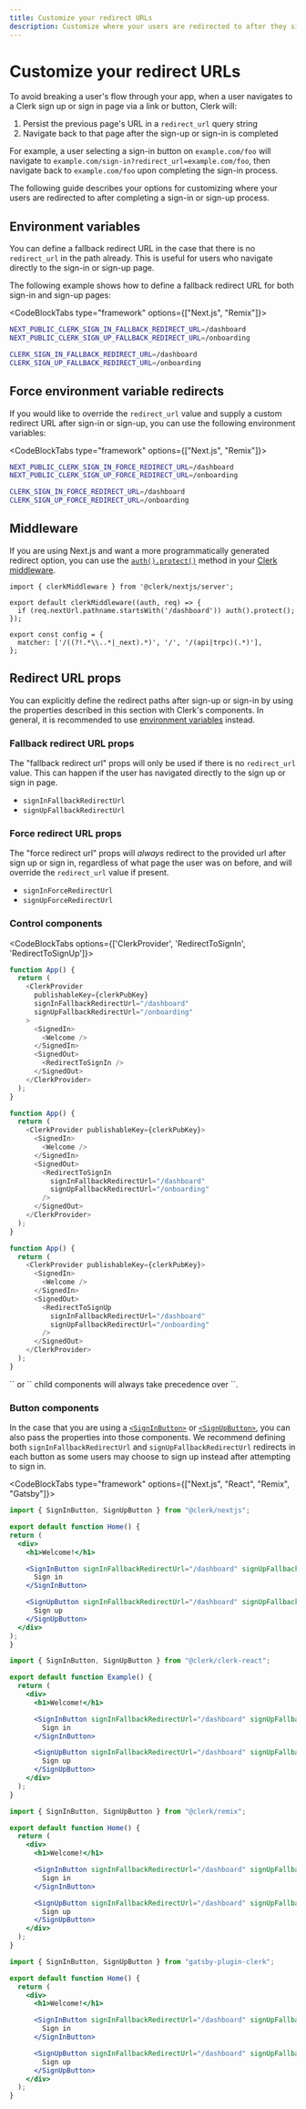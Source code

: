 ```yaml
---
title: Customize your redirect URLs
description: Customize where your users are redirected to after they sign in or sign up.
---
```


# Customize your redirect URLs

To avoid breaking a user's flow through your app, when a user navigates to a Clerk sign up or sign in page via a link or button, Clerk will:
1. Persist the previous page's URL in a `redirect_url` query string
2. Navigate back to that page after the sign-up or sign-in is completed

For example, a user selecting a sign-in button on `example.com/foo` will navigate to `example.com/sign-in?redirect_url=example.com/foo`, then navigate back to `example.com/foo` upon completing the sign-in process.

The following guide describes your options for customizing where your users are redirected to after completing a sign-in or sign-up process.

## Environment variables

You can define a fallback redirect URL in the case that there is no `redirect_url` in the path already. This is useful for users who navigate directly to the sign-in or sign-up page.

The following example shows how to define a fallback redirect URL for both sign-in and sign-up pages:

<CodeBlockTabs type="framework" options={["Next.js", "Remix"]}>
```sh filename=".env.local"
NEXT_PUBLIC_CLERK_SIGN_IN_FALLBACK_REDIRECT_URL=/dashboard
NEXT_PUBLIC_CLERK_SIGN_UP_FALLBACK_REDIRECT_URL=/onboarding
```

```sh filename=".env"
CLERK_SIGN_IN_FALLBACK_REDIRECT_URL=/dashboard
CLERK_SIGN_UP_FALLBACK_REDIRECT_URL=/onboarding
```
</CodeBlockTabs>

## Force environment variable redirects

If you would like to override the `redirect_url` value and supply a custom redirect URL after sign-in or sign-up, you can use the following environment variables:

<CodeBlockTabs type="framework" options={["Next.js", "Remix"]}>
```sh filename=".env.local"
NEXT_PUBLIC_CLERK_SIGN_IN_FORCE_REDIRECT_URL=/dashboard
NEXT_PUBLIC_CLERK_SIGN_UP_FORCE_REDIRECT_URL=/onboarding
```

```sh filename=".env"
CLERK_SIGN_IN_FORCE_REDIRECT_URL=/dashboard
CLERK_SIGN_UP_FORCE_REDIRECT_URL=/onboarding
```
</CodeBlockTabs>

## Middleware

If you are using Next.js and want a more programmatically generated redirect option, you can use the [`auth().protect()`](/docs/references/nextjs/auth#protect) method in your [Clerk middleware](/docs/references/nextjs/clerk-middleware).

```tsx filename="middleware.ts"
import { clerkMiddleware } from '@clerk/nextjs/server';

export default clerkMiddleware((auth, req) => {
  if (req.nextUrl.pathname.startsWith('/dashboard')) auth().protect();
});

export const config = {
  matcher: ['/((?!.*\\..*|_next).*)', '/', '/(api|trpc)(.*)'],
};
```

## Redirect URL props

You can explicitly define the redirect paths after sign-up or sign-in by using the properties described in this section with Clerk's components. In general, it is recommended to use [environment variables](#environment-variables) instead.

### Fallback redirect URL props

The "fallback redirect url" props will only be used if there is no `redirect_url` value. This can happen if the user has navigated directly to the sign up or sign in page.

- `signInFallbackRedirectUrl`
- `signUpFallbackRedirectUrl`

### Force redirect URL props

The "force redirect url" props will *always* redirect to the provided url after sign up or sign in, regardless of what page the user was on before, and will override the `redirect_url` value if present.

- `signInForceRedirectUrl`
- `signUpForceRedirectUrl`

### Control components

<CodeBlockTabs options={['ClerkProvider', 'RedirectToSignIn', 'RedirectToSignUp']}>

```javascript filename="example.js"
function App() {
  return (
    <ClerkProvider
      publishableKey={clerkPubKey}
      signInFallbackRedirectUrl="/dashboard"
      signUpFallbackRedirectUrl="/onboarding"
    >
      <SignedIn>
        <Welcome />
      </SignedIn>
      <SignedOut>
        <RedirectToSignIn />
      </SignedOut>
    </ClerkProvider>
  );
}
```

```javascript filename="example.js"
function App() {
  return (
    <ClerkProvider publishableKey={clerkPubKey}>
      <SignedIn>
        <Welcome />
      </SignedIn>
      <SignedOut>
        <RedirectToSignIn
          signInFallbackRedirectUrl="/dashboard"
          signUpFallbackRedirectUrl="/onboarding"
        />
      </SignedOut>
    </ClerkProvider>
  );
}
```

```javascript filename="example.js"
function App() {
  return (
    <ClerkProvider publishableKey={clerkPubKey}>
      <SignedIn>
        <Welcome />
      </SignedIn>
      <SignedOut>
        <RedirectToSignUp
          signInFallbackRedirectUrl="/dashboard"
          signUpFallbackRedirectUrl="/onboarding"
        />
      </SignedOut>
    </ClerkProvider>
  );
}
```

</CodeBlockTabs>

<Callout type="info" emoji="💡">
  `<RedirectToSignIn />` or `<RedirectToSignUp />` child components will always take precedence over `<ClerkProvider>`.
</Callout>

### Button components

In the case that you are using a [`<SignInButton>`](/docs/components/unstyled/sign-in-button) or [`<SignUpButton>`](/docs/components/unstyled/sign-up-button), you can also pass the properties into those components. We recommend defining both `signInFallbackRedirectUrl` and `signUpFallbackRedirectUrl` redirects in each button as some users may choose to sign up instead after attempting to sign in.

<CodeBlockTabs type="framework" options={["Next.js", "React", "Remix", "Gatsby"]}>
```jsx filename="pages/index.js"
import { SignInButton, SignUpButton } from "@clerk/nextjs";

export default function Home() {
return (
  <div>
    <h1>Welcome!</h1>

    <SignInButton signInFallbackRedirectUrl="/dashboard" signUpFallbackRedirectUrl="/onboarding">
      Sign in
    </SignInButton>

    <SignUpButton signInFallbackRedirectUrl="/dashboard" signUpFallbackRedirectUrl="/onboarding">
      Sign up
    </SignUpButton>
  </div>
);
}
```

```jsx filename="example.js"
import { SignInButton, SignUpButton } from "@clerk/clerk-react";

export default function Example() {
  return (
    <div>
      <h1>Welcome!</h1>

      <SignInButton signInFallbackRedirectUrl="/dashboard" signUpFallbackRedirectUrl="/onboarding">
        Sign in
      </SignInButton>

      <SignUpButton signInFallbackRedirectUrl="/dashboard" signUpFallbackRedirectUrl="/onboarding">
        Sign up
      </SignUpButton>
    </div>
  );
}
```

```jsx filename="pages/index.js"
import { SignInButton, SignUpButton } from "@clerk/remix";

export default function Home() {
  return (
    <div>
      <h1>Welcome!</h1>

      <SignInButton signInFallbackRedirectUrl="/dashboard" signUpFallbackRedirectUrl="/onboarding">
        Sign in
      </SignInButton>

      <SignUpButton signInFallbackRedirectUrl="/dashboard" signUpFallbackRedirectUrl="/onboarding">
        Sign up
      </SignUpButton>
    </div>
  );
}
```

```jsx filename="pages/index.js"
import { SignInButton, SignUpButton } from "gatsby-plugin-clerk";

export default function Home() {
  return (
    <div>
      <h1>Welcome!</h1>

      <SignInButton signInFallbackRedirectUrl="/dashboard" signUpFallbackRedirectUrl="/onboarding">
        Sign in
      </SignInButton>

      <SignUpButton signInFallbackRedirectUrl="/dashboard" signUpFallbackRedirectUrl="/onboarding">
        Sign up
      </SignUpButton>
    </div>
  );
}
```
</CodeBlockTabs>
